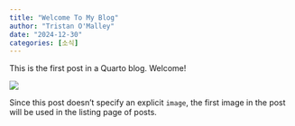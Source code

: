 ```yaml
---
title: "Welcome To My Blog"
author: "Tristan O'Malley"
date: "2024-12-30"
categories: [소식]
---
```


This is the first post in a Quarto blog. Welcome!

![](thumbnail.jpg)

Since this post doesn't specify an explicit `image`, the first image in the post will be used in the listing page of posts.

